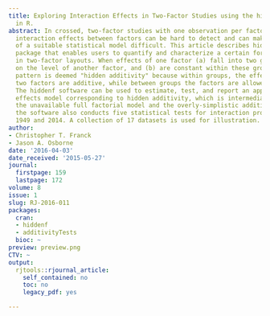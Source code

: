 ```yaml
---
title: Exploring Interaction Effects in Two-Factor Studies using the hiddenf Package
  in R.
abstract: In crossed, two-factor studies with one observation per factor-level combination,
  interaction effects between factors can be hard to detect and can make the choice
  of a suitable statistical model difficult. This article describes hiddenf, an R
  package that enables users to quantify and characterize a certain form of interaction
  in two-factor layouts. When effects of one factor (a) fall into two groups depending
  on the level of another factor, and (b) are constant within these groups, the interaction
  pattern is deemed "hidden additivity" because within groups, the effects of the
  two factors are additive, while between groups the factors are allowed to interact.
  The hiddenf software can be used to estimate, test, and report an appropriate factorial
  effects model corresponding to hidden additivity, which is intermediate between
  the unavailable full factorial model and the overly-simplistic additive model. Further,
  the software also conducts five statistical tests for interaction proposed between
  1949 and 2014. A collection of 17 datasets is used for illustration.
author:
- Christopher T. Franck
- Jason A. Osborne
date: '2016-04-03'
date_received: '2015-05-27'
journal:
  firstpage: 159
  lastpage: 172
volume: 8
issue: 1
slug: RJ-2016-011
packages:
  cran:
  - hiddenf
  - additivityTests
  bioc: ~
preview: preview.png
CTV: ~
output:
  rjtools::rjournal_article:
    self_contained: no
    toc: no
    legacy_pdf: yes

---
```

